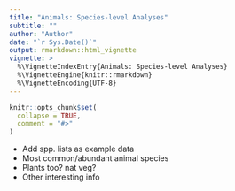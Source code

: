 ```yaml
---
title: "Animals: Species-level Analyses"
subtitle: ""
author: "Author"
date: "`r Sys.Date()`"
output: rmarkdown::html_vignette
vignette: >
  %\VignetteIndexEntry{Animals: Species-level Analyses}
  %\VignetteEngine{knitr::rmarkdown}
  %\VignetteEncoding{UTF-8}
---
```


```r
knitr::opts_chunk$set(
  collapse = TRUE,
  comment = "#>"
)
```

- Add spp. lists as example data 
- Most common/abundant animal species
- Plants too? nat veg?
- Other interesting info 
